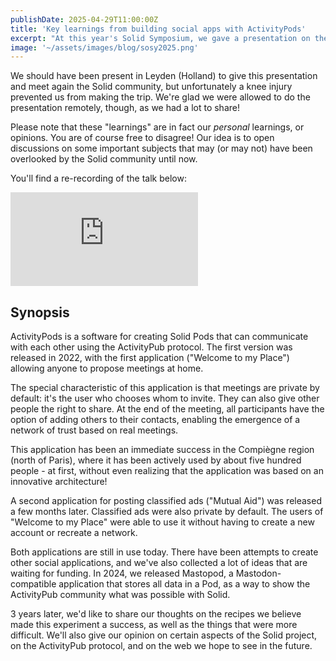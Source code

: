 ```yaml
---
publishDate: 2025-04-29T11:00:00Z
title: 'Key learnings from building social apps with ActivityPods'
excerpt: "At this year's Solid Symposium, we gave a presentation on the lessons we've learned from building and maintaining several ActivityPods applications since 2022. The result is 14 key learnings that we're glad to share with the Solid community."
image: '~/assets/images/blog/sosy2025.png'
---
```


We should have been present in Leyden (Holland) to give this presentation and meet again the Solid community, but unfortunately a knee injury prevented us from making the trip. We're glad we were allowed to do the presentation remotely, though, as we had a lot to share!

Please note that these "learnings" are in fact our *personal* learnings, or opinions. You are of course free to disagree! Our idea is to open discussions on some important subjects that may (or may not) have been overlooked by the Solid community until now.

You'll find a re-recording of the talk below:

<iframe class="video" sandbox="allow-same-origin allow-scripts allow-popups" src="https://videos-libr.es/videos/embed/bbniAMjyFJuDXmy9riW4Kn" frameborder="0" allowfullscreen></iframe>

## Synopsis

ActivityPods is a software for creating Solid Pods that can communicate with each other using the ActivityPub protocol. The first version was released in 2022, with the first application ("Welcome to my Place") allowing anyone to propose meetings at home.

The special characteristic of this application is that meetings are private by default: it's the user who chooses whom to invite. They can also give other people the right to share. At the end of the meeting, all participants have the option of adding others to their contacts, enabling the emergence of a network of trust based on real meetings.

This application has been an immediate success in the Compiègne region (north of Paris), where it has been actively used by about five hundred people - at first, without even realizing that the application was based on an innovative architecture!

A second application for posting classified ads ("Mutual Aid") was released a few months later. Classified ads were also private by default. The users of "Welcome to my Place" were able to use it without having to create a new account or recreate a network.

Both applications are still in use today. There have been attempts to create other social applications, and we've also collected a lot of ideas that are waiting for funding. In 2024, we released Mastopod, a Mastodon-compatible application that stores all data in a Pod, as a way to show the ActivityPub community what was possible with Solid.

3 years later, we'd like to share our thoughts on the recipes we believe made this experiment a success, as well as the things that were more difficult. We'll also give our opinion on certain aspects of the Solid project, on the ActivityPub protocol, and on the web we hope to see in the future.
